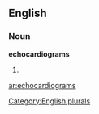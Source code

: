 ==English==

===Noun===
'''echocardiograms'''

# {{plural of|[[echocardiogram]]}}

[[Category:English plurals]]

[[ar:echocardiograms]]